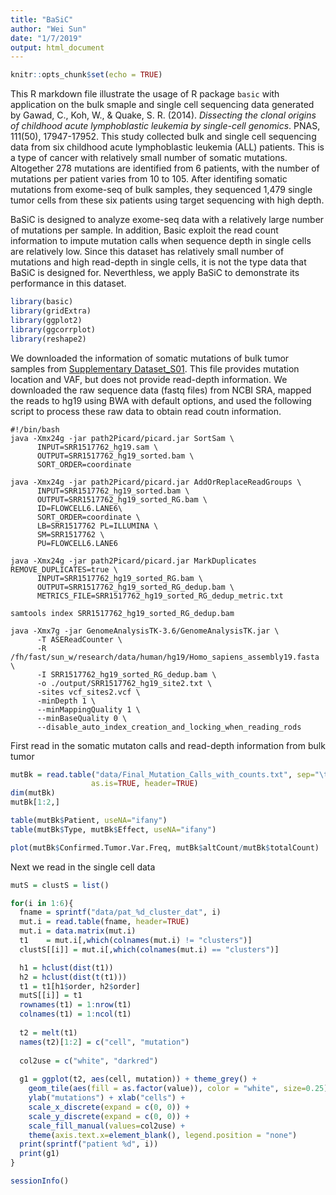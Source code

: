 ```yaml
---
title: "BaSiC"
author: "Wei Sun"
date: "1/7/2019"
output: html_document
---
```


```r
knitr::opts_chunk$set(echo = TRUE)
```

This R markdown file illustrate the usage of R package ```basic``` with application on the bulk smaple and single cell sequencing data generated by Gawad, C., Koh, W., & Quake, S. R. (2014). *Dissecting the clonal origins of childhood acute lymphoblastic leukemia by single-cell genomics*. PNAS, 111(50), 17947-17952. This study collected bulk and single cell sequencing data from six childhood acute lymphoblastic leukemia (ALL) patients. This is a type of cancer with relatively small number of somatic mutations. Altogether 278 mutations are identified from 6 patients, with the number of mutations per patient varies from 10 to 105. After identifing somatic mutations from exome-seq of bulk samples, they sequenced 1,479 single tumor cells from these six patients using target sequencing with high depth. 

BaSiC is designed to analyze exome-seq data with a relatively large number of mutations per sample. In addition, Basic exploit the read count information to impute mutation calls when sequence depth in single cells are relatively low. Since this dataset has relatively small number of mutations and high read-depth in single cells, it is not the type data that BaSiC is designed for. Neverthless, we apply BaSiC to demonstrate its performance in this dataset. 

```r
library(basic)
library(gridExtra)
library(ggplot2)
library(ggcorrplot)
library(reshape2)
```

We downloaded the information of somatic mutations of bulk tumor samples from [Supplementary Dataset_S01](https://www.pnas.org/highwire/filestream/617852/field_highwire_adjunct_files/1/pnas.1420822111.sd01.xlsx). This file provides mutation location and VAF, but does not provide read-depth information. We downloaded the raw sequence data (fastq files) from NCBI SRA, mapped the reads to hg19 using BWA with default options, and used the following script to process these raw data to obtain read coutn information. 

```
#!/bin/bash 
java -Xmx24g -jar path2Picard/picard.jar SortSam \
      INPUT=SRR1517762_hg19.sam \
      OUTPUT=SRR1517762_hg19_sorted.bam \
      SORT_ORDER=coordinate 
      
java -Xmx24g -jar path2Picard/picard.jar AddOrReplaceReadGroups \
      INPUT=SRR1517762_hg19_sorted.bam \
      OUTPUT=SRR1517762_hg19_sorted_RG.bam \
      ID=FLOWCELL6.LANE6\
      SORT_ORDER=coordinate \
      LB=SRR1517762 PL=ILLUMINA \
      SM=SRR1517762 \
      PU=FLOWCELL6.LANE6 
      
java -Xmx24g -jar path2Picard/picard.jar MarkDuplicates REMOVE_DUPLICATES=true \
      INPUT=SRR1517762_hg19_sorted_RG.bam \
      OUTPUT=SRR1517762_hg19_sorted_RG_dedup.bam \
      METRICS_FILE=SRR1517762_hg19_sorted_RG_dedup_metric.txt 
      
samtools index SRR1517762_hg19_sorted_RG_dedup.bam 

java -Xmx7g -jar GenomeAnalysisTK-3.6/GenomeAnalysisTK.jar \
      -T ASEReadCounter \
      -R /fh/fast/sun_w/research/data/human/hg19/Homo_sapiens_assembly19.fasta \
      -I SRR1517762_hg19_sorted_RG_dedup.bam \
      -o ./output/SRR1517762_hg19_site2.txt \
      -sites vcf_sites2.vcf \
      -minDepth 1 \
      --minMappingQuality 1 \
      --minBaseQuality 0 \
      --disable_auto_index_creation_and_locking_when_reading_rods
```

First read in the somatic mutaton calls and read-depth information from bulk tumor
```r
mutBk = read.table("data/Final_Mutation_Calls_with_counts.txt", sep="\t", 
                  as.is=TRUE, header=TRUE)
dim(mutBk)
mutBk[1:2,]

table(mutBk$Patient, useNA="ifany")
table(mutBk$Type, mutBk$Effect, useNA="ifany")

plot(mutBk$Confirmed.Tumor.Var.Freq, mutBk$altCount/mutBk$totalCount)
```

Next we read in the single cell data
```r
mutS = clustS = list()

for(i in 1:6){
  fname = sprintf("data/pat_%d_cluster_dat", i)
  mut.i = read.table(fname, header=TRUE)
  mut.i = data.matrix(mut.i)
  t1    = mut.i[,which(colnames(mut.i) != "clusters")]
  clustS[[i]] = mut.i[,which(colnames(mut.i) == "clusters")]

  h1 = hclust(dist(t1))
  h2 = hclust(dist(t(t1)))
  t1 = t1[h1$order, h2$order]
  mutS[[i]] = t1
  rownames(t1) = 1:nrow(t1)
  colnames(t1) = 1:ncol(t1)
  
  t2 = melt(t1)
  names(t2)[1:2] = c("cell", "mutation")
  
  col2use = c("white", "darkred")
  
  g1 = ggplot(t2, aes(cell, mutation)) + theme_grey() +
    geom_tile(aes(fill = as.factor(value)), color = "white", size=0.25) +
    ylab("mutations") + xlab("cells") + 
    scale_x_discrete(expand = c(0, 0)) + 
    scale_y_discrete(expand = c(0, 0)) + 
    scale_fill_manual(values=col2use) +  
    theme(axis.text.x=element_blank(), legend.position = "none")
  print(sprintf("patient %d", i))
  print(g1)
}
```



```r
sessionInfo()
```

